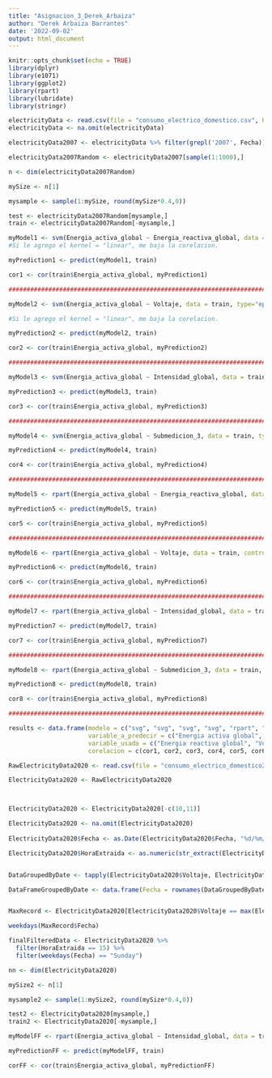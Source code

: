 ```yaml
---
title: "Asignacion_3_Derek_Arbaiza"
author: "Derek Arbaiza Barrantes"
date: '2022-09-02'
output: html_document
---
```


```r
knitr::opts_chunk$set(echo = TRUE)
library(dplyr)
library(e1071)
library(ggplot2)
library(rpart)
library(lubridate)
library(stringr)
```

```r
electricityData <- read.csv(file = "consumo_electrico_domestico.csv", header = TRUE, sep=";", dec=".")
electricityData <- na.omit(electricityData)

electricityData2007 <- electricityData %>% filter(grepl('2007', Fecha))

electricityData2007Random <- electricityData2007[sample(1:1000),]

n <- dim(electricityData2007Random)

mySize <- n[1]

mysample <- sample(1:mySize, round(mySize*0.4,0))

test <- electricityData2007Random[mysample,]
train <- electricityData2007Random[-mysample,]

myModel1 <- svm(Energia_activa_global ~ Energia_reactiva_global, data = train, type="eps-regression")
#Si le agrego el kernel = "linear", me baja la corelacion.

myPrediction1 <- predict(myModel1, train)

cor1 <- cor(train$Energia_activa_global, myPrediction1)

##############################################################################################

myModel2 <- svm(Energia_activa_global ~ Voltaje, data = train, type="eps-regression")

#Si le agrego el kernel = "linear", me baja la corelacion.

myPrediction2 <- predict(myModel2, train)

cor2 <- cor(train$Energia_activa_global, myPrediction2)

###############################################################################################

myModel3 <- svm(Energia_activa_global ~ Intensidad_global, data = train, type="eps-regression",kernel = "linear")

myPrediction3 <- predict(myModel3, train)

cor3 <- cor(train$Energia_activa_global, myPrediction3)

################################################################################################

myModel4 <- svm(Energia_activa_global ~ Submedicion_3, data = train, type="eps-regression")

myPrediction4 <- predict(myModel4, train)

cor4 <- cor(train$Energia_activa_global, myPrediction4)

################################################################################################

myModel5 <- rpart(Energia_activa_global ~ Energia_reactiva_global, data = train, control = rpart.control(minsplit = 2))

myPrediction5 <- predict(myModel5, train)

cor5 <- cor(train$Energia_activa_global, myPrediction5)

################################################################################################

myModel6 <- rpart(Energia_activa_global ~ Voltaje, data = train, control = rpart.control(minsplit = 2))

myPrediction6 <- predict(myModel6, train)

cor6 <- cor(train$Energia_activa_global, myPrediction6)

################################################################################################

myModel7 <- rpart(Energia_activa_global ~ Intensidad_global, data = train, control = rpart.control(minsplit = 2))

myPrediction7 <- predict(myModel7, train)

cor7 <- cor(train$Energia_activa_global, myPrediction7)

################################################################################################

myModel8 <- rpart(Energia_activa_global ~ Submedicion_3, data = train, control = rpart.control(minsplit = 2))

myPrediction8 <- predict(myModel8, train)

cor8 <- cor(train$Energia_activa_global, myPrediction8)

################################################################################################

results <- data.frame(modelo = c("svg", "svg", "svg", "svg", "rpart", "rpart", "rpart", "rpart"),
                      variable_a_predecir = c("Energia activa global", "Energia activa global", "Energia activa global", "Energia activa global", "Energia activa global", "Energia activa global", "Energia activa global", "Energia activa global"),
                      variable_usada = c("Energia reactiva global", "Voltaje", "Intensidad Global", "Submedicion_3", "Energia reactiva global", "Voltaje", "Intensidad Global", "Submedicion_3"),
                      corelacion = c(cor1, cor2, cor3, cor4, cor5, cor6, cor7, cor8))


```

```r
RawElectricityData2020 <- read.csv(file = "consumo_electrico_domestico2020.csv", sep = ";", dec=".")

ElectricityData2020 <- RawElectricityData2020



ElectricityData2020 <- ElectricityData2020[-c(10,11)]

ElectricityData2020 <- na.omit(ElectricityData2020)
 
ElectricityData2020$Fecha <- as.Date(ElectricityData2020$Fecha, "%d/%m/%y")

ElectricityData2020$HoraExtraida <- as.numeric(str_extract(ElectricityData2020$Hora, "\\d{2}"))


DataGroupedByDate <- tapply(ElectricityData2020$Voltaje, ElectricityData2020$Fecha, mean)

DataFrameGroupedByDate <- data.frame(Fecha = rownames(DataGroupedByDate), Valor = DataGroupedByDate)


MaxRecord <- ElectricityData2020[ElectricityData2020$Voltaje == max(ElectricityData2020$Voltaje),]

weekdays(MaxRecord$Fecha)

finalFilteredData <- ElectricityData2020 %>%
  filter(HoraExtraida == 15) %>%
  filter(weekdays(Fecha) == "Sunday")

```


```r
nn <- dim(ElectricityData2020)

mySize2 <- n[1]

mysample2 <- sample(1:mySize2, round(mySize*0.4,0))

test2 <- ElectricityData2020[mysample,]
train2 <- ElectricityData2020[-mysample,]

myModelFF <- rpart(Energia_activa_global ~ Intensidad_global, data = train, control = rpart.control(minsplit = 2))

myPredictionFF <- predict(myModelFF, train)

corFF <- cor(train$Energia_activa_global, myPredictionFF)
```

